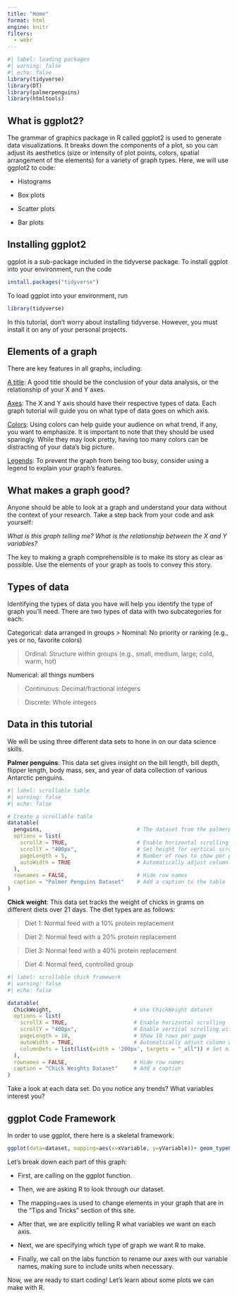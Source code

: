 ```yaml
---
title: "Home"
format: html
engine: knitr
filters:
  - webr
---
```


```r
#| label: loading packages
#| warning: false
#| echo: false
library(tidyverse)
library(DT)
library(palmerpenguins)
library(htmltools)

```

## What is ggplot2?

The grammar of graphics package in R called ggplot2 is used to generate data visualizations. It breaks down the components of a plot, so you can adjust its aesthetics (size or intensity of plot points, colors, spatial arrangement of the elements) for a variety of graph types. Here, we will use ggplot2 to code:

-   Histograms

-   Box plots

-   Scatter plots

-   Bar plots

## Installing ggplot2

ggplot is a sub-package included in the tidyverse package. To install ggplot into your environment, run the code

``` r
install.packages("tidyverse")
```

To load ggplot into your environment, run

``` r
library(tidyverse)
```

In this tutorial, don't worry about installing tidyverse. However, you must install it on any of your personal projects.

## Elements of a graph

There are key features in all graphs, including:

[A title]{.underline}: A good title should be the conclusion of your data analysis, or the relationship of your X and Y axes.

[Axes]{.underline}: The X and Y axis should have their respective types of data. Each graph tutorial will guide you on what type of data goes on which axis.

[Colors]{.underline}: Using colors can help guide your audience on what trend, if any, you want to emphasize. It is important to note that they should be used sparingly. While they may look pretty, having too many colors can be distracting of your data’s big picture.

[Legends]{.underline}: To prevent the graph from being too busy, consider using a legend to explain your graph’s features.

## What makes a graph good?

Anyone should be able to look at a graph and understand your data without the context of your research. Take a step back from your code and ask yourself:

*What is this graph telling me? What is the relationship between the X and Y variables?*

The key to making a graph comprehensible is to make its story as clear as possible. Use the elements of your graph as tools to convey this story.

## Types of data

Identifying the types of data you have will help you identify the type of graph you’ll need. There are two types of data with two subcategories for each:

Categorical: data arranged in groups
> Nominal: No priority or ranking (e.g., yes or no, favorite colors)

> Ordinal: Structure within groups (e.g., small, medium, large; cold, warm, hot)

Numerical: all things numbers

> Continuous: Decimal/fractional integers

> Discrete: Whole integers

## Data in this tutorial

We will be using three different data sets to hone in on our data science skills.

**Palmer penguins**: This data set gives insight on the bill length, bill depth, flipper length, body mass, sex, and year of data collection of various Antarctic penguins.

```r
#| label: scrollable table
#| warning: false
#| echo: false

# Create a scrollable table
datatable(
  penguins,                              # The dataset from the palmerpenguins package
  options = list(
    scrollX = TRUE,                      # Enable horizontal scrolling
    scrollY = "400px",                   # Set height for vertical scrolling
    pageLength = 5,                      # Number of rows to show per page
    autoWidth = TRUE                     # Automatically adjust column widths
  ),
  rownames = FALSE,                      # Hide row names
  caption = "Palmer Penguins Dataset"    # Add a caption to the table
)

```

**Chick weight**: This data set tracks the weight of chicks in grams on different diets over 21 days. The diet types are as follows:

> Diet 1: Normal feed with a 10% protein replacement

> Diet 2: Normal feed with a 20% protein replacement

> Diet 3: Normal feed with a 40% protein replacement

> Diet 4: Normal feed, controlled group

```r
#| label: scrollable chick framework
#| warning: false
#| echo: false

datatable(
  ChickWeight,                          # Use ChickWeight dataset
  options = list(
    scrollX = TRUE,                     # Enable horizontal scrolling
    scrollY = "400px",                  # Enable vertical scrolling with height
    pageLength = 10,                    # Show 10 rows per page
    autoWidth = TRUE,                   # Automatically adjust column widths
    columnDefs = list(list(width = '200px', targets = "_all")) # Set minimum width for columns
  ),
  rownames = FALSE,                     # Hide row names
  caption = "Chick Weights Dataset"     # Add a caption
)


```



Take a look at each data set. Do you notice any trends? What variables interest you?

## ggplot Code Framework

In order to use ggplot, there here is a skeletal framework:

``` r
ggplot(data=dataset, mapping=aes(x=xVariable, y=yVariable))+ geom_typeOfPlot()+ labs(title="Your title", x="Name of X variable", y="Your Y variable")
```

Let's break down each part of this graph:

-   First, are calling on the ggplot function.

-   Then, we are asking R to look through our dataset.

-   The mapping=aes is used to change elements in your graph that are in the "Tips and Tricks" section of this site.

-   After that, we are explicitly telling R what variables we want on each axis.

-   Next, we are specifying which type of graph we want R to make.

-   Finally, we call on the labs function to rename our axes with our variable names, making sure to include units when necessary.

Now, we are ready to start coding! Let's learn about some plots we can make with R.
